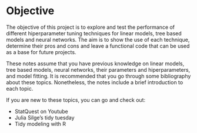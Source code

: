 # Objective {.unnumbered}

The objective of this project is to explore and test the performance of different hiperparameter tuning techniques for linear models, tree based models and neural networks. The aim is to show the use of each technique, determine their pros and cons and leave a functional code that can be used as a base for future projects.

These notes assume that you have previous knowledge on linear models, tree based models, neural networks, their parameters and hiperparameters, and model fitting. It is recommended that you go through some bibliography about these topics. Nonetheless, the notes include a brief introduction to each topic.

If you are new to these topics, you can go and check out:

-   StatQuest on Youtube
-   Julia Silge's tidy tuesday
-   Tidy modeling with R
